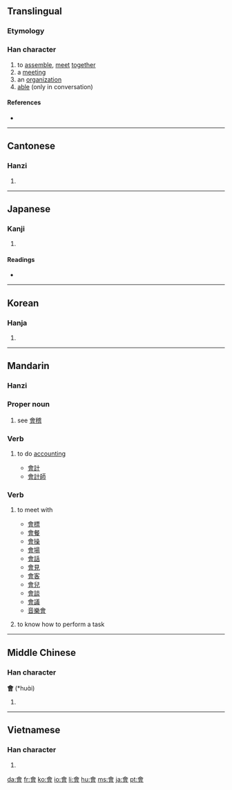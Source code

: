 {{also|会}}
==Translingual==
{{stroke order|type=animate}}

===Etymology===
{{Han compound|亼|曾|ls=ic}}

===Han character===
{{Han char|rn=73|rad=曰|as=09|sn=13|four=8060<sub>6</sub>|canj=人一田日 (OMWA)}}

# to [[assemble]], [[meet]] [[together]]
# a [[meeting]]
# an [[organization]]
# [[able]] (only in conversation)

====References====
* {{Han ref|kx=0503.080|dkj=14306|dj=0878.090|hdz=21524.050|uh=6703|ud=26371|bh=B77C|bd=46972}}

----

==Cantonese==

===Hanzi===
{{yue-hanzi|jyut=|y=wui2, wui4 wui6|sim=会}}

# {{defn|Cantonese|sort=曰09}}

----

==Japanese==

===Kanji===
{{ja-kanji|grade=|rs=曰09}}

# {{defn|Japanese}}

====Readings====
* {{ja-readings|on=[[かい]] (kai), [[え]] (e)|kun=[[あう]] (au)}}

----

==Korean==

===Hanja===
{{ko-hanja|hangeul=[[회]], [[괴]]|eumhun=|rv=hoe, goe|mr=hoe, koe|y=hoy, koy}}

# {{defn|Korean|sort=曰09}}

----

==Mandarin==

===Hanzi===
{{cmn-hanzi|sim=会|pin=[[huì]] ([[hui4]]), [[kuài]] ([[kuai4]]), [[guì]] ([[gui4]])|wg=hui<sup>4</sup>, kuei<sup>4</sup>, k'uai<sup>4</sup>}}

===Proper noun===
{{cmn-proper|t|pin=Guì|pint=gui4|tra=會|sim=会|rs=曰09}}

# {{literary|lang=zh-tw|skey=曰09}} see [[會稽]]

===Verb===
{{cmn-verb|t|pin=kuài|pint=kuai4|tra=會|sim=会|rs=曰09}}

# {{literary|lang=zh-tw|skey=曰09}} to do [[accounting]]
#* [[會計]]
#* [[會計師]]

===Verb===
{{cmn-verb|t|pin=huì|pint=hui4|tra=會|sim=会|rs=曰09}}

# {{Beginning Mandarin|lang=zh-tw|skey=曰09}} to meet with
#* [[會標]]
#* [[會餐]]
#* [[會操]]
#* [[會場]]
#* [[會話]]
#* [[會見]]
#* [[會客]]
#* [[會兒]]
#* [[會談]]
#* [[會議]]
#* [[音樂會]]
# {{Beginning Mandarin|lang=zh-cn|skey=hui4}} to know how to perform a task

----

==Middle Chinese==

===Han character===
'''會''' (*huɑ̀i)<!--asterisk indicates that this is a reconstructed pronunciation--><!--Unihan database uses the vowel ɑ instead of a; are these different?-->

# {{defn|Middle Chinese|sort=曰09}}

----

==Vietnamese==

===Han character===
{{vi-hantu|[[hội]], [[cuối]], [[hụi]]|rs=曰09}}

# {{defn|Vietnamese|sort=曰09}}

[[da:會]]
[[fr:會]]
[[ko:會]]
[[io:會]]
[[li:會]]
[[hu:會]]
[[ms:會]]
[[ja:會]]
[[pt:會]]